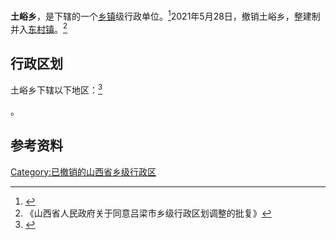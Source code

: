 {{中国乡级行政区|14/11/27/200/000}}

'''土峪乡'''，是{{PRC admin/fullname|14/11/27/200/000|3}}下辖的一个[[乡镇|乡镇]]级行政单位。<ref>{{PRC admin/ref sgc|{{PRC admin/parent|14/11/27/200/000}}}}</ref>2021年5月28日，撤销土峪乡，整建制并入[[东村镇_(岚县)|东村镇]]。<ref>《山西省人民政府关于同意吕梁市乡级行政区划调整的批复》</ref>

== 行政区划 ==

土峪乡下辖以下地区：<ref>{{PRC admin/ref sgc|14/11/27/200/000}}</ref>

{{PRC admin/children|14/11/27/200/000}}。

== 参考资料 ==

{{reflist}}

{{PRC admin/navcat|14/11/27/200/000}}

[[Category:已撤销的山西省乡级行政区|Category:已撤销的山西省乡级行政区]]